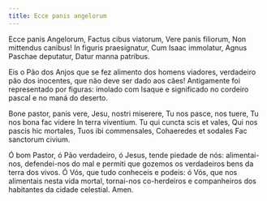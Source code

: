 ```yaml
---
title: Ecce panis angelorum
---
```


<div class="side-by-side not-content">

Ecce panis Angelorum, Factus cibus viatorum, Vere panis filiorum, Non mittendus canibus! In figuris praesignatur, Cum Isaac immolatur, Agnus Paschae deputatur, Datur manna patribus.

Eis o Pão dos Anjos que se fez alimento dos homens viadores, verdadeiro pão dos inocentes, que não deve ser dado aos cães! Antigamente foi representado por figuras: imolado com Isaque e significado no cordeiro pascal e no maná do deserto.

Bone pastor, panis vere, Jesu, nostri miserere, Tu nos pasce, nos tuere, Tu nos bona fac videre In terra viventium. Tu qui cuncta scis et vales, Qui nos pascis hic mortales, Tuos ibi commensales, Cohaeredes et sodales Fac sanctorum civium.

Ó bom Pastor, ó Pão verdadeiro, ó Jesus, tende piedade de nós: alimentai-nos, defendei-nos do mal e permiti que gozemos os verdadeiros bens da terra dos vivos. Ó Vós, que tudo conheceis e podeis: ó Vós, que nos alimentais nesta vida mortal, tornai-nos co-herdeiros e companheiros dos habitantes da cidade celestial. Amen.

</div>
